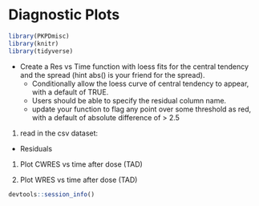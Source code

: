 # Diagnostic Plots

```r
library(PKPDmisc)
library(knitr)
library(tidyverse)
```

* Create a Res vs Time function with loess fits for the central tendency and the spread (hint abs() is your friend for the spread). 
    * Conditionally allow the loess curve of central tendency to appear, 
    with a default of TRUE. 
    * Users should be able to specify the residual column name.
    * update your function to flag any point over some threshold as red, with a default of absolute difference of > 2.5 


1) read in the csv dataset:

* Residuals

1) Plot CWRES vs time after dose (TAD)

2) Plot WRES vs time after dose (TAD)

```r
devtools::session_info()
```

